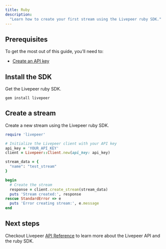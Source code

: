 ```yaml
---
title: Ruby
description:
  "Learn how to create your first stream using the Livepeer ruby SDK."
---
```


## Prerequisites

To get the most out of this guide, you’ll need to:

- [Create an API key](https://livepeer.studio/dashboard/developers/api-keys)

## Install the SDK

Get the Livepeer ruby SDK.

```
gem install livepeer
```

## Create a stream

Create a new stream using the Livepeer ruby SDK.

```ruby
require 'livepeer'

# Initialize the Livepeer client with your API key
api_key = 'YOUR_API_KEY'
client = Livepeer::Client.new(api_key: api_key)

stream_data = {
  "name": "test_stream"
}

begin
  # Create the stream
  response = client.create_stream(stream_data)
  puts 'Stream created:', response
rescue StandardError => e
  puts 'Error creating stream:', e.message
end

```

## Next steps

Checkout Livepeer [API Reference](/api-reference) to learn more about the
Livepeer API and the ruby SDK.
